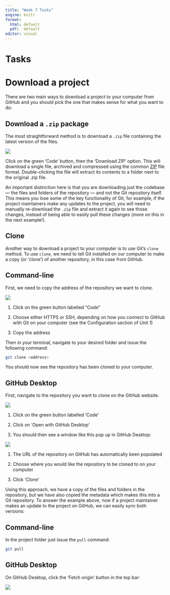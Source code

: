 ```yaml
---
title: "Week 7 Tasks"
engine: knitr
format: 
  html: default
  pdf:  default
editor: visual
---
```


# Tasks

<!-- Create a Pull Request to an existing project -->

<!-- This tutorial is about contributing to someone else's project. The sample project that we are going to contribute to can be found here: -->

<!-- https://github.com/dmca-glasgow/tutorial2 -->

<!-- We're simply going to add a line to the existing readme.md file, but you may have found a bug, or thought of a new feature, in someone else's project, and you've taken it upon yourself to contribute and submit it to the project maintainer for approval. -->

<!-- In Git terms, what you need to do is: -->

<!-- Fork the project on GitHub to your account -->

<!-- Clone it to your local machine -->

<!-- Make the change -->

<!-- Stage, commit and push the change to GitHub -->

<!-- Create a Pull Request on the original project which points to your forked repository -->

<!-- Code review: the project maintainer will review your change to decide if they want to integrate it, close it, or request modifications -->

# Download a project

There are two main ways to download a project to your computer from GitHub and you should pick the one that makes sense for what you want to do:

## Download a `.zip` package

The most straightforward method is to download a `.zip` file containing the latest version of the files.

![](images/image22.png)

Click on the green 'Code' button, then the 'Download ZIP' option. This will download a single file, archived and compressed using the common [ZIP](https://en.wikipedia.org/wiki/ZIP_(file_format)) file format. Double-clicking the file will extract its contents to a folder next to the original .zip file.

An important distinction here is that you are downloading just the codebase --- the files and folders of the repository --- and not the Git repository itself. This means you lose some of the key functionality of Git, for example, if the project maintainers make any updates to the project, you will need to manually re-download the `.zip` file and extract it again to see those changes, instead of being able to easily pull these changes (more on this in the next example!).

## Clone

Another way to download a project to your computer is to use Git's `clone` method. To use `clone`, we need to tell Git installed on our computer to make a copy (or 'clone') of another repository, in this case from GitHub.

::: panel-tabset
## Command-line

First, we need to copy the address of the repository we want to clone.

![](images/image23.png)

1.  Click on the green button labelled "Code"

2.  Choose either HTTPS or SSH, depending on how you connect to GitHub with Git on your computer (see the Configuration section of Unit 1)

3.  Copy the address

Then in your terminal, navigate to your desired folder and issue the following command:

```bash
git clone <address>
```

You should now see the repository has been cloned to your computer.

## GitHub Desktop

First, navigate to the repository you want to clone on the GitHub website.

![](images/image24.png)

1.  Click on the green button labelled 'Code'

2.  Click on 'Open with GitHub Desktop'

3.  You should then see a window like this pop up in GitHub Desktop:

![](images/image25.png)

1.  The URL of the repository on GitHub has automatically been populated

2.  Choose where you would like the repository to be cloned to on your computer

3.  Click 'Clone'
:::

Using this approach, we have a copy of the files and folders in the repository, but we have also copied the metadata which makes this into a Git repository. To answer the example above, now if a project maintainer makes an update to the project on GitHub, we can easily sync both versions:

::: panel-tabset

## Command-line

In the project folder just issue the `pull` command:

```bash
git pull
```

## GitHub Desktop

On GitHub Desktop, click the 'Fetch origin' button in the top bar:

![](images/image26.png)
:::